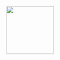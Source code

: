 <includeonly><div class="navi" style="background: #{{Color1}} !important; border-radius: 15px;">[[File:{{{file}}}|center|125px|link={{{link}}}|<nowiki> </nowiki>]]<span class="tooltiptext{{{text}}}">{{{text_label}}}</span></div></includeonly>